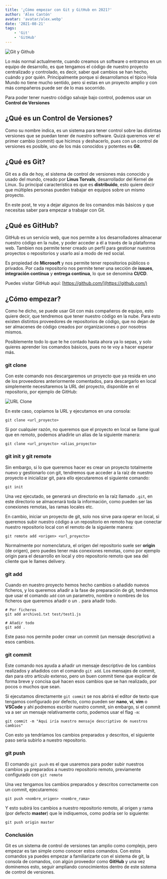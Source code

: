 ```yaml
---
title: '¿Cómo empezar con Git y GitHub en 2021?'
author: 'Alex Cantón'
avatar: 'avatar/alex.webp'
date: '2021-08-21'
tags:
    - 'Git'
    - 'GitHub'
---
```

![Git y Github](/images/posts/empezar-con-git-en-2021/git-github.webp)


Lo más normal actualmente, cuando creamos un software o entramos en un equipo de desarrollo, es que tengamos el código de nuestro proyecto centralizado y controlado, es decir, saber qué cambios se han hecho, cuándo y por quién. Principalmente porque si desarrollamos el típico Hola Mundo no tiene mucho sentido, pero si estas en un proyecto amplio y con más compañeros puede ser de lo mas socorrido.

Para poder tener nuestro código salvaje bajo control, podemos usar un **Control de Versiones**

## ¿Qué es un Control de Versiones?

Como su nombre indica, es un sistema para tener control sobre las distintas versiones que se puedan tener de nuestro software. Quizá queremos ver el primer cambio (commit) que hicimos y deshacerlo, pues con un control de versiones es posible, uno de los más conocidos y potentes es **Git**.

## ¿Qué es Git?

Git es a día de hoy, el sistema de control de versiones más conocido y usado del mundo, creado por **Linus Torvals**, desarrollador del Kernel de Linux. Su principal característica es que es **distribuido**, esto quiere decir que múltiples personas pueden trabajar en equipos sobre un mismo proyecto.

En este post, te voy a dejar algunos de los comandos más básicos y que necesitas saber para empezar a trabajar con Git.

## ¿Qué es GitHub?

GitHub es un servicio web, que nos permite a los desarrolladores almacenar nuestro código en la nube, y poder acceder a él a través de la plataforma web. Tambien nos permite tener creado un perfil para gestionar nuestros proyectos o repositorios y usarlo así a modo de red social.

Es propiedad de **Microsoft** y nos permite tener repositorios públicos o privados. Por cada repositorio nos permite tener una sección de **issues**, **integración contínua** y **entrega contínua**, lo que se denomina **CI/CD**.

Puedes visitar GitHub aquí: [https://github.com/](https://github.com/)

## ¿Cómo empezar?

Como he dicho, se puede usar Git con más compañeros de equipo, esto quiere decir, que tendremos que tener nuestro código en la nube. Para esto existen distintos proveedores de repositorios de código, que no dejan de ser almacenes de código creados por organizaciones o por nosotros mismos.

Posiblemente todo lo que te he contado hasta ahora ya lo sepas, y solo quieres aprender los comandos básicos, pues no te voy a hacer esperar más.

### git clone

Con este comando nos descargaremos un proyecto que ya resida en uno de los proveedores anteriormente comentados, para descargarlo en local simplemente necesitaremos la URL del proyecto, disponible en el repositorio, por ejemplo de GitHub:

![URL Clone](/images/posts/empezar-con-git-en-2021/clone.webp)

En este caso, copiamos la URL y ejecutamos en una consola:

```shell
git clone <url_proyecto>
```

Si por cualquier razón, no queremos que el proyecto en local se llame igual que en remoto, podemos añadirle un alias de la siguiente manera:

```shell
git clone <url_proyecto> <alias_proyecto>
```

### git init y git remote

Sin embargo, si lo que queremos hacer es crear un proyecto totalmente nuevo y gestionarlo con git, tendremos que acceder a la raíz de nuestro proyecto e inicializar git, para ello ejecutaremos el siguiente comando:

```shell
git init
```

Una vez ejecutado, se generará un directorio en la raíz llamado `.git`, en este directorio se almacenará toda la información, como pueden ser las conexiones remotas, las ramas locales etc.

En cambio, iniciar un proyecto de git, solo nos sirve para operar en local, si queremos subir nuestro código a un repositorio en remoto hay que conectar nuestro repositorio local con el remoto de la siguiente manera:

```shell
git remote add <origen> <url_proyecto>
```

Normalmente por nomenclatura, el origen del repositorio suele ser **origin** (de origen), pero puedes tener más conexiones remotas, como por ejemplo origin para el desarrollo en local y otro repositorio remoto que sea del cliente que le llames delivery.

### git add

Cuando en nuestro proyecto hemos hecho cambios o añadido nuevos ficheros, y los queremos añadir a la fase de preparación de git, tendremos que usar el comando `add` con un parametro, nombre o nombres de los ficheros que queremos añadir o un `.` para añadir todo.

```shell
# Por ficheros
git add archivo1.txt test/test1.js

# Añadir todo
git add . 
```

Este paso nos permite poder crear un commit (un mensaje descriptivo) a esos cambios.

### git commit

Este comando nos ayuda a añadir un mensaje descriptivo de los cambios realizados y añadidos con el comando `git add`. Los mensajes de commit, dan para otro artículo extenso, pero un buen commit tiene que explicar de forma breve y concisa qué hacen esos cambios que se han realizado, por pocos o muchos que sean. 

Si ejecutamos directamente `git commit` se nos abrirá el editor de texto que tengamos configurado por defecto, como pueden ser **nano**, **vi**, **vim** o **VSCode** y ahí podremos escribir nuestro commit, sin embargo, si el commit va a ser un mensaje relativamente corto, podemos usar el flag `-m`:

```shell
git commit -m "Aqui iría nuestro mensaje descriptivo de nuestros cambios"
```

Con esto ya tendríamos los cambios preparados y descritos, el siguiente paso sería subirlo a nuestro repositorio.

### git push

El comando `git push` es el que usaremos para poder subir nuestros cambios ya preparados a nuestro repositorio remoto, previamente configurado con `git remote`

Una vez tengamos los cambios preparados y descritos correctamente con un commit, ejecutaremos:

```shell
git push <nombre_origen> <nombre_rama>
```

Y esto subirá los cambios a nuestro repositorio remoto, al origen y rama (por defecto **master**) que le indiquemos, como podría ser lo siguiente:

```shell
git push origin master
```




### Conclusión
Git es un sistema de control de versiones tan amplio como complejo, pero empezar es tan simple como conocer estos comandos. Con estos comandos ya puedes empezar a familiarizarte con el sistema de git, la consola de comandos, con algún proveedor como **GitHub** y una vez dominemos esto, seguir ampliando conocimientos dentro de este sistema de control de versiones.